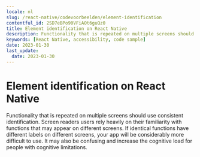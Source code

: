 ```yaml
---
locale: nl
slug: /react-native/codevoorbeelden/element-identification
contentful_id: 2SD7eBPo90VFiAOt6guQz0
title: Element identification on React Native
description: Functionality that is repeated on multiple screens should use consistent identification.
keywords: [React Native, accessibility, code sample]
date: 2023-01-30
last_update:
  date: 2023-01-30
---
```


# Element identification on React Native

Functionality that is repeated on multiple screens should use consistent identification. Screen readers users rely heavily on their familiarity with functions that may appear on different screens. If identical functions have different labels on different screens, your app will be considerably more difficult to use. It may also be confusing and increase the cognitive load for people with cognitive limitations.

<CodeSample id="element-identification" locale="nl" platform="react native"/>
